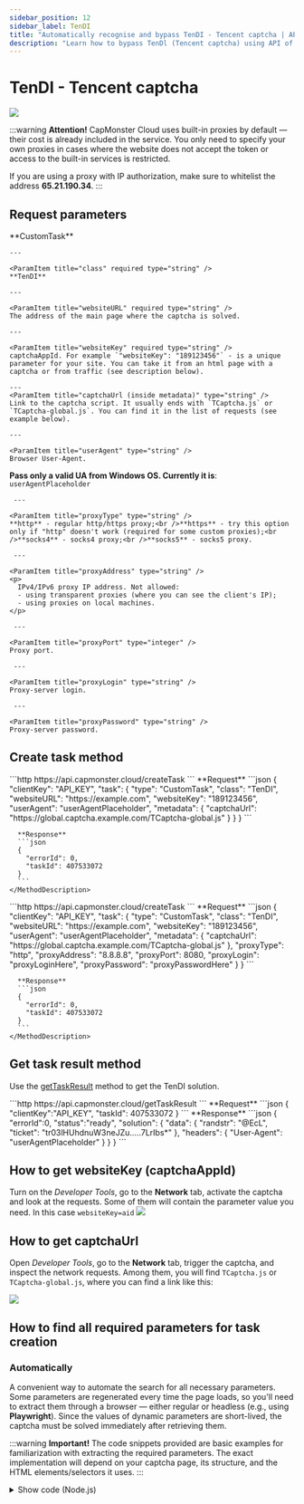 ```yaml
---
sidebar_position: 12
sidebar_label: TenDI
title: "Automatically recognise and bypass TenDI - Tencent captcha | API"
description: "Learn how to bypass TenDl (Tencent captcha) using API of Capmonster Cloud's automatic captcha recognition and solution service."
---
```



<ArticleHead slug="captchas/tendi" />

# TenDI - Tencent captcha

<PriceBlockWrap>
  <PriceBlock title="Tencent captcha" captchaId="tencent"/>
</PriceBlockWrap>

![](./images/tendi/tendi.png)

<BlogLink url="https://capmonster.cloud/en/blog/ten-1/what-is-tencent-captcha-and-how-do-i-bypass-it"/>

:::warning **Attention!**
CapMonster Cloud uses built-in proxies by default — their cost is already included in the service. You only need to specify your own proxies in cases where the website does not accept the token or access to the built-in services is restricted.

If you are using a proxy with IP authorization, make sure to whitelist the address **65.21.190.34**.
:::

## Request parameters
<TabItem value="proxyless" label="RecaptchaV2EnterpriseTaskProxyless (without proxy)" default className="bordered-panel">
    <ParamItem title="type" required type="string" />
    **CustomTask**

    ---

    <ParamItem title="class" required type="string" />
    **TenDI**

    ---

    <ParamItem title="websiteURL" required type="string" />
    The address of the main page where the captcha is solved.

    ---

    <ParamItem title="websiteKey" required type="string" />
    captchaAppId. For example `"websiteKey": "189123456"` - is a unique parameter for your site. You can take it from an html page with a captcha or from traffic (see description below).

    ---
    <ParamItem title="captchaUrl (inside metadata)" type="string" />
    Link to the captcha script. It usually ends with `TCaptcha.js` or `TCaptcha-global.js`. You can find it in the list of requests (see example below).

    ---

    <ParamItem title="userAgent" type="string" />
    Browser User-Agent.  
  **Pass only a valid UA from Windows OS. Currently it is**: `userAgentPlaceholder`
	
     ---

    <ParamItem title="proxyType" type="string" />
    **http** - regular http/https proxy;<br />**https** - try this option only if "http" doesn't work (required for some custom proxies);<br />**socks4** - socks4 proxy;<br />**socks5** - socks5 proxy.

     ---

    <ParamItem title="proxyAddress" type="string" />
    <p>
      IPv4/IPv6 proxy IP address. Not allowed:
      - using transparent proxies (where you can see the client's IP);
      - using proxies on local machines.
    </p>

     ---

    <ParamItem title="proxyPort" type="integer" />
    Proxy port.

     ---

    <ParamItem title="proxyLogin" type="string" />
    Proxy-server login.

     ---

    <ParamItem title="proxyPassword" type="string" />
    Proxy-server password.

</TabItem>

## Create task method
<Tabs className="full-width-tabs filled-tabs request-tabs" groupId="captcha-type">

  <TabItem value="proxyless" label="CustomTask (without proxy)" default className="method-panel">
    <MethodItem>
      ```http
      https://api.capmonster.cloud/createTask
      ```
    </MethodItem>
    <MethodDescription>
      **Request**
      ```json
      {
        "clientKey": "API_KEY",
        "task": {
          "type": "CustomTask",
          "class": "TenDI",
          "websiteURL": "https://example.com",
          "websiteKey": "189123456",
          "userAgent": "userAgentPlaceholder",
          "metadata": {
            "captchaUrl": "https://global.captcha.example.com/TCaptcha-global.js"
          }
        }
      }
      ```

      **Response**
      ```json
      {
        "errorId": 0,
        "taskId": 407533072
      }
      ```
    </MethodDescription>
  </TabItem>

  <TabItem value="proxy" label="CustomTask (with proxy)" className="method-panel">
    <MethodItem>
      ```http
      https://api.capmonster.cloud/createTask
      ```
    </MethodItem>
    <MethodDescription>
      **Request**
      ```json
      {
        "clientKey": "API_KEY",
        "task": {
          "type": "CustomTask",
          "class": "TenDI",
          "websiteURL": "https://example.com",
          "websiteKey": "189123456",
          "userAgent": "userAgentPlaceholder",
          "metadata": {
            "captchaUrl": "https://global.captcha.example.com/TCaptcha-global.js"
          },
          "proxyType": "http",
          "proxyAddress": "8.8.8.8",
          "proxyPort": 8080,
          "proxyLogin": "proxyLoginHere",
          "proxyPassword": "proxyPasswordHere"
        }
      }
      ```

      **Response**
      ```json
      {
        "errorId": 0,
        "taskId": 407533072
      }
      ```
    </MethodDescription>
  </TabItem>

</Tabs>

## Get task result method
Use the [getTaskResult](../api/methods/get-task-result.mdx) method to get the TenDI solution.

<TabItem value="proxyless" label="GeeTestTaskProxyless (without proxy)" default className="method-panel-full">
	<MethodItem>
		```http
		https://api.capmonster.cloud/getTaskResult
		```
	</MethodItem>
	<MethodDescription>
		**Request**
		```json
		{
		  "clientKey":"API_KEY",
		  "taskId": 407533072
		}
		```
		**Response**
		```json
		{
			"errorId":0,
			"status":"ready",
			"solution": {
			   "data": {
					"randstr": "@EcL",
					"ticket": "tr03lHUhdnuW3neJZu.....7LrIbs*"
				},
				"headers": {
					"User-Agent": "userAgentPlaceholder"
				}
			}
		}
		```
	</MethodDescription>
</TabItem>

## How to get websiteKey (captchaAppId)
Turn on the *Developer Tools*, go to the **Network** tab, activate the captcha and look at the requests. Some of them will contain the parameter value you need. In this case `websiteKey=aid`
![](./images/tendi/tendi-devtools.png) 

## How to get captchaUrl
Open *Developer Tools*, go to the **Network** tab, trigger the captcha, and inspect the network requests. Among them, you will find `TCaptcha.js` or `TCaptcha-global.js`, where you can find a link like this:

![](./images/tendi/tendi_captchaUrl.png)

## How to find all required parameters for task creation

### Automatically

A convenient way to automate the search for all necessary parameters.
Some parameters are regenerated every time the page loads, so you'll need to extract them through a browser — either regular or headless (e.g., using **Playwright**).
Since the values of dynamic parameters are short-lived, the captcha must be solved immediately after retrieving them.

:::warning **Important!**
The code snippets provided are basic examples for familiarization with extracting the required parameters. The exact implementation will depend on your captcha page, its structure, and the HTML elements/selectors it uses.
:::

<Tabs className="full-width-tabs filled-tabs request-tabs">
  <TabItem value="js" label="JavaScript" default className="method-panel">
    <details>
      <summary>Show code (Node.js)</summary>
      ```js
      import { chromium } from "playwright";

      (async () => {
        const browser = await chromium.launch({ headless: false });
        const page = await browser.newPage();

        // Intercept requests
        page.on("request", (request) => {
          const url = request.url();
          if (
            url.startsWith("https://sg.captcha.qcloud.com/cap_union_prehandle?aid=")
          ) {
            const parsedUrl = new URL(url);
            const aid = parsedUrl.searchParams.get("aid");
            console.log("Extracted aid:", aid);
          }
        });

        await page.goto("https://www.example.com/", { waitUntil: "load" });

        await page.waitForTimeout(5000);

        await browser.close();
      })();
      ```
    </details>
  </TabItem>

  <TabItem value="python" label="Python" className="method-panel">
    <details>
      <summary>Show code</summary>
      ```python
      import asyncio
      from playwright.async_api import async_playwright

      async def main():
          async with async_playwright() as p:
              browser = await p.chromium.launch(headless=False)
              page = await browser.new_page()

              # Intercept requests
              page.on("request", lambda request: handle_request(request))

              await page.goto("https://www.example.com/", wait_until="load")

              await asyncio.sleep(5)

              await browser.close()

      def handle_request(request):
          url = request.url
          if url.startswith("https://sg.captcha.qcloud.com/cap_union_prehandle?aid="):
              parsed_url = request.url.split('?')[1]
              params = dict(param.split('=') for param in parsed_url.split('&') if '=' in param)
              aid = params.get('aid')
              print("Extracted aid:", aid)

      asyncio.run(main())
      ```
    </details>
  </TabItem>

  <TabItem value="csharp" label="C#" className="method-panel">
    <details>
      <summary>Show code</summary>
      ```csharp
      using System;
      using System.Threading.Tasks;
      using Microsoft.Playwright;

      class Program
      {
          public static async Task Main()
          {
              using var playwright = await Playwright.CreateAsync();
              await using var browser = await playwright.Chromium.LaunchAsync(new BrowserTypeLaunchOptions {
                 Headless = false });
              var page = await browser.NewPageAsync();

              // Intercept requests
              page.Request += (_, request) =>
              {
                  var url = request.Url;
                  if (url.StartsWith("https://sg.captcha.qcloud.com/cap_union_prehandle?aid="))
                  {
                      var uri = new Uri(url);
                      var queryParams = System.Web.HttpUtility.ParseQueryString(uri.Query);
                      var aid = queryParams.Get("aid");
                      Console.WriteLine("Extracted aid: " + aid);
                  }
              };

              await page.GotoAsync("https://www.example.com/", new PageGotoOptions {
               WaitUntil = WaitUntilState.Load });

              await Task.Delay(5000);

              await browser.CloseAsync();
          }
      }
      ```
    </details>
  </TabItem>
</Tabs>

## Use the SDK Library

<Tabs className="full-width-tabs filled-tabs request-tabs" groupId="captcha-type">

  <TabItem value="js" label="JavaScript" default className="method-panel">

  ```js
  // https://github.com/ZennoLab/capmonstercloud-client-js

  import { CapMonsterCloudClientFactory, ClientOptions, TenDIRequest } from '@zennolab_com/capmonstercloud-client';

  document.addEventListener('DOMContentLoaded', async () => {
    const cmcClient = CapMonsterCloudClientFactory.Create(
      new ClientOptions({ clientKey: '<your capmonster.cloud API key>' }) // Your CapMonster Cloud API key
    );

    console.log('Balance:', await cmcClient.getBalance());

    // Main option without proxy
    const tenDIRequest = new TenDIRequest({
      websiteURL: 'https://example.com', // Page URL with captcha
      websiteKey: 'websiteKey',          // Replace with the correct value
    });

    // Option with proxy (uncomment if needed)
    /*
    const tenDIRequest = new TenDIRequest({
      websiteURL: 'https://example.com',
      websiteKey: 'websiteKey',         
      proxy: {
        proxyType: 'http',               
        proxyAddress: '123.45.67.89',    
        proxyPort: 8080,                 
        proxyLogin: 'username',          
        proxyPassword: 'password',       
      },
    });
    */

    const result = await cmcClient.Solve(tenDIRequest);
    console.log('Captcha Solution:', result);
  });
````

  </TabItem>

  <TabItem value="python" label="Python" className="method-panel">

```python
# https://github.com/ZennoLab/capmonstercloud-client-python

import asyncio
from capmonstercloudclient import CapMonsterClient, ClientOptions
from capmonstercloudclient.requests import TenDiCustomTaskRequest

client_options = ClientOptions(api_key="your_api_key")  # Your CapMonster Cloud API key
cap_monster_client = CapMonsterClient(options=client_options)

# Option 1: without proxy
ten_di_request = TenDiCustomTaskRequest(
    websiteUrl="https://example.com",   # Page URL with captcha
    websiteKey="189956587",             # Replace with the correct value
    userAgent="userAgentPlaceholder"    # Use the current UserAgent
)

# Option 2: with proxy
# ten_di_request = TenDiCustomTaskRequest(
#     websiteUrl="https://example.com",   
#     websiteKey="189956587",            
#     userAgent="userAgentPlaceholder",   
#     proxyType="http",                   
#     proxyAddress="127.0.0.1",           
#     proxyPort=8080,                     
#     proxyLogin="username",              
#     proxyPassword="password"            
# )

async def solve_captcha():
    return await cap_monster_client.solve_captcha(ten_di_request)

responses = asyncio.run(solve_captcha())
print(responses)
```

  </TabItem>

  <TabItem value="csharp" label="C#" className="method-panel">

```csharp
// https://github.com/ZennoLab/capmonstercloud-client-dotnet

using System;
using System.Threading.Tasks;
using Zennolab.CapMonsterCloud;
using Zennolab.CapMonsterCloud.Requests;

class Program
{
    static async Task Main(string[] args)
    {
        // Your CapMonster Cloud API key
        var clientOptions = new ClientOptions
        {
            ClientKey = "your_api_key" // Your CapMonster Cloud API key
        };

        var cmCloudClient = CapMonsterCloudClientFactory.Create(clientOptions);

        // Option 1: Without proxy
        var tenDiRequest = new TenDiCustomTaskRequest
        {
            WebsiteUrl = "https://example.com",      // Page URL with captcha
            WebsiteKey = "189956587",                // Replace with the correct value
            UserAgent = "userAgentPlaceholder"       // Use the current UserAgent
        };

        // Option 2: With proxy
        // Uncomment if you need to use a proxy
        /*
        var tenDiRequest = new TenDiCustomTaskRequest
        {
            WebsiteUrl = "https://example.com",  
            WebsiteKey = "189956587",                
            UserAgent = "userAgentPlaceholder",      

            Proxy = new ProxyContainer(
                "8.8.8.8",           
                8080,                
                ProxyType.Http,       
                "proxyLoginHere",     
                "proxyPasswordHere"   
            )
        };
        */

        var tenDiRequestResult = await cmCloudClient.SolveAsync(tenDiRequest);

        Console.WriteLine("Captcha Solution Data: " + string.Join(", ", tenDiRequestResult.Solution.Data));
        Console.WriteLine("Captcha Solution Headers: " + string.Join(", ", tenDiRequestResult.Solution.Headers));
    }
}
```

  </TabItem>

</Tabs>